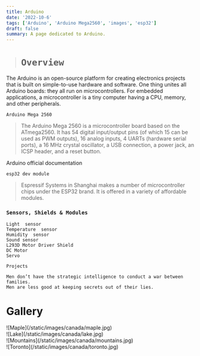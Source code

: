 ```yaml
---
title: Arduino
date: '2022-10-6'
tags: ['Arduino', 'Arduino Mega2560', 'images', 'esp32']
draft: false
summary: A page dedicated to Arduino.
---
```


> # `Overview`

The Arduino is an open-source platform for creating electronics projects that is built on simple-to-use hardware and software.
One thing unites all Arduino boards: they all run on microcontrollers.
For embedded applications, a microcontroller is a tiny computer having a CPU, memory, and other peripherals.

`Arduino Mega 2560`

> The Arduino Mega 2560 is a microcontroller board based on the ATmega2560. It has 54 digital input/output pins (of which 15 can be used as PWM outputs), 16 analog inputs, 4 UARTs (hardware serial ports), a 16 MHz crystal oscillator, a USB connection, a power jack, an ICSP header, and a reset button.

Arduino official documentation

`esp32 dev module`

> Espressif Systems in Shanghai makes a number of microcontroller chips under the ESP32 brand. It is offered in a variety of affordable modules.

### `Sensors, Shields & Modules`

```
Light  sensor
Temperature  sensor
Humidity  sensor
Sound sensor
L293D Motor Driver Shield
DC Motor
Servo
```

`Projects`

```
Men don’t have the strategic intelligence to conduct a war between families.
Men are less good at keeping secrets out of their lies.
```

# Gallery

<div className="flex flex-wrap -mx-2 overflow-hidden xl:-mx-2">
  <div className="my-1 px-2 w-full overflow-hidden xl:my-1 xl:px-2 xl:w-1/2">
    ![Maple](/static/images/canada/maple.jpg)
  </div>
  <div className="my-1 px-2 w-full overflow-hidden xl:my-1 xl:px-2 xl:w-1/2">
    ![Lake](/static/images/canada/lake.jpg)
  </div>
  <div className="my-1 px-2 w-full overflow-hidden xl:my-1 xl:px-2 xl:w-1/2">
    ![Mountains](/static/images/canada/mountains.jpg)
  </div>
  <div className="my-1 px-2 w-full overflow-hidden xl:my-1 xl:px-2 xl:w-1/2">
    ![Toronto](/static/images/canada/toronto.jpg)
  </div>
</div>
